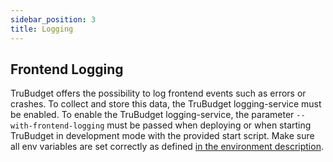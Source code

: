 ```yaml
---
sidebar_position: 3
title: Logging
---
```



<Logging />

## Frontend Logging

TruBudget offers the possibility to log frontend events such as errors or crashes. To collect and store this data, the TruBudget logging-service must be enabled.
To enable the TruBudget logging-service, the parameter `--with-frontend-logging` must be passed when deploying or when starting TruBudget in development mode with the provided start script.
Make sure all env variables are set correctly as defined [in the environment description](./../environment-variables.md).
